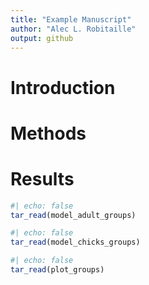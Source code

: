 ```yaml
---
title: "Example Manuscript"
author: "Alec L. Robitaille"
output: github
---
```



# Introduction

\lorem


# Methods

\lorem


# Results

```r
#| echo: false
tar_read(model_adult_groups)
```


```r
#| echo: false
tar_read(model_chicks_groups)
```

```r
#| echo: false
tar_read(plot_groups)
```